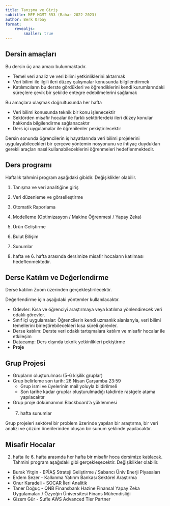 ```yaml
---
title: Tanışma ve Giriş
subtitle: MEF MGMT 553 (Bahar 2022-2023)
author: Berk Orbay
format: 
    revealjs:
        smaller: true
---
```


## Dersin amaçları

Bu dersin üç ana amacı bulunmaktadır.

- Temel veri analiz ve veri bilimi yetkinliklerini aktarmak
- Veri bilimi ile ilgili ileri düzey çalışmalar konusunda bilgilendirmek
- Katılımcıların bu derste gördükleri ve öğrendiklerini kendi kurumlarındaki süreçlere çevik bir şekilde entegre edebilmelerini sağlamak

Bu amaçlara ulaşmak doğrultusunda her hafta

- Veri bilimi konusunda teknik bir konu işlenecektir
- Sektörden misafir hocalar ile farklı sektörlerdeki ileri düzey konular hakkında bilgilendirme sağlanacaktır
- Ders içi uygulamalar ile öğrenilenler pekiştirilecektir

Dersin sonunda öğrencilerin iş hayatlarında veri bilimi projelerini uygulayabilecekleri bir çerçeve yöntemin nosyonunu ve ihtiyaç duydukları gerekli araçları nasıl kullanabileceklerini öğrenmeleri hedeflenmektedir.

## Ders programı

Haftalık tahmini program aşağıdaki gibidir. Değişiklikler olabilir.

1. Tanışma ve veri analitiğine giriş
2. Veri düzenleme ve görselleştirme
3. Otomatik Raporlama 
4. Modelleme (Optimizasyon / Makine Öğrenmesi / Yapay Zeka)
5. Ürün Geliştirme
6. Bulut Bilişim
7. Sunumlar

2. hafta ve 6. hafta arasında dersimize misafir hocaların katılması hedeflenmektedir.

## Derse Katılım ve Değerlendirme

Derse katılım Zoom üzerinden gerçekleştirilecektir.

Değerlendirme için aşağıdaki yöntemler kullanılacaktır.

- Ödevler: Kısa ve öğrenciyi araştırmaya veya katılıma yönlendirecek veri odaklı görevler.  
- Sınıf içi uygulamalar: Öğrencilerin kendi uzmanlık alanlarıyla, veri bilimi temellerini birleştirebilecekleri kısa süreli görevler.   
- Derse katılım: Derste veri odaklı tartışmalara katılım ve misafir hocalar ile etkileşim  
- Datacamp: Ders dışında teknik yetkinlikleri pekiştirme   
- **Proje** 


## Grup Projesi

+ Grupların oluşturulması (5-6 kişilik gruplar)  
+ Grup belirleme son tarih: 26 Nisan Çarşamba 23:59  
    + Grup ismi ve üyelerinin mail yoluyla bildirilmeli  
    + Son tarihe kadar gruplar oluşturulmadığı takdirde rastgele atama yapılacaktır  
+ Grup proje dökümanının Blackboard'a yüklenmesi  
+ 7. hafta sunumlar  

Grup projeleri sektörel bir problem üzerinde yapılan bir araştırma, bir veri analizi ve çözüm önerilerinden oluşan bir sunum şeklinde yapılacaktır.  


## Misafir Hocalar

2. hafta ile 6. hafta arasında her hafta bir misafir hoca dersimize katılacak. Tahmini program aşağıdaki gibi gerçekleşecektir. Değişiklikler olabilir.
 
+ Burak Yitgin - EPİAŞ Strateji Geliştirme / Sabancı Üniv Enerji Piyasaları 
+ Erdem Sezer -  Kalkınma Yatırım Bankası Sektörel Araştırma
+ Onur Karadeli - SOCAR İleri Analitik
+ Taner Doğuç - QNB Finansbank Hazine Finansal Yapay Zeka Uygulamaları / Özyeğin Üniversitesi Finans Mühendisliği
+ Gizem Gür - Sufle AWS Advanced Tier Partner
